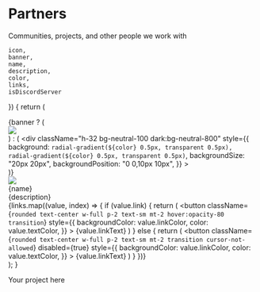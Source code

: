 
# Partners

<div className="w-full text-lg dark:text-neutral-400 text-neutral-600 text-center">
    Communities, projects, and other people we work with
</div>

    icon,
    banner,
    name,
    description,
    color,
    links,
    isDiscordServer
}) {
    return (
        <div className="w-full rounded-lg overflow-hidden bg-white dark:bg-neutral-900 relative border dark:border-0 border-neutral-200 drop-shadow-md">
            {banner ? (
                <div className="bg-neutral-700 h-32">
                    <img src={banner} className="h-32 w-full object-cover" />
                </div>
            ) : (
                <div
                    className="h-32 bg-neutral-100 dark:bg-neutral-800"
                    style={{
                        background: `radial-gradient(${color} 0.5px, transparent 0.5px), radial-gradient(${color} 0.5px, transparent 0.5px)`,
                        backgroundSize: "20px 20px",
                        backgroundPosition: "0 0,10px 10px",
                    }}
                ></div>
            )}
            <div className="relative p-4">
                <div className="bg-neutral-100 dark:bg-neutral-900 -mt-12 rounded-2xl border-[6px] border-neutral-200 dark:border-black overflow-hidden w-fit">
                    <img src={icon} className="h-12 w-12 object-cover" />
                </div>
                <div className="my-2">
                    <div className="font-medium text-xl leading-none text-neutral-900 dark:text-neutral-100">
                        {name}
                    </div>
                    <div className="mt-2 text-sm text-neutral-600 dark:text-neutral-400 line-clamp-3">
                        {description}
                    </div>
                </div>
                <div className="flex flex-col items-center gap-2">
                    {links.map((value, index) => {
                        if (value.link) {
                            return (
                                <Link href={value.link} target="_blank" className="w-full">
                                    <button
                                        className={`rounded text-center w-full p-2 text-sm mt-2 hover:opacity-80 transition`}
                                        style={{
                                            backgroundColor: value.linkColor,
                                            color: value.textColor,
                                        }}
                                    >
                                        {value.linkText}
                                    </button>
                                </Link>
                            )
                        } else {
                            return (
                                <button
                                    className={`rounded text-center w-full p-2 text-sm mt-2 transition cursor-not-allowed`}
                                    disabled={true}
                                    style={{
                                        backgroundColor: value.linkColor,
                                        color: value.textColor,
                                    }}
                                >
                                    {value.linkText}
                                </button>
                            )
                        }
                    })}
                </div>
            </div>
        </div>
    );
}

<div className="grid sm:grid-cols-2 gap-8 mt-16 relative w-full">
    <PartnerCard
        icon="/imgs/partners/otakugifs/logo.png"
        banner="/imgs/partners/otakugifs/banner.png"
        name="OtakuGIFs"
        description="OtakuGIFs delivers over 940 high quality anime GIFs, WebPs & AVIFs as 67 reactions with a simple API."
        color="#0c59e0"
        links={[
            {
                link: "https://otakugifs.xyz/",
                linkColor: "#0c59e0",
                textColor: "white",
                linkText: "Visit their website"
            },
            {
                link: "https://discord.gg/fzj7MxGt2w",
                linkColor: "#5865F2",
                textColor: "white",
                linkText: "Visit their Discord server"
            }
        ]}
    />
    <PartnerCard
        icon="/imgs/partners/miyabi/logo.png"
        name="Miyabi"
        description="A Discord bot based on anime/manga/games to collect characters and more."
        color="#ef4444"
        links={[
            {
                link: "https://miyabi.rocks",
                linkColor: "#ef4444",
                textColor: "white",
                linkText: "Visit their website"
            },
            {
                link: "https://discord.gg/RsAthAKYSm",
                linkColor: "#5865F2",
                textColor: "white",
                linkText: "Visit their Discord server"
            }
        ]}
    />
    <PartnerCard
        icon="/imgs/partners/azur/logo.png"
        banner="/imgs/partners/azur/banner.png"
        name="┈﹒azur﹒⚓"
        description="﹕ ✦﹕ ‹𝟹 ﹑welcome to azur, a community based on azur lane! a great place for finding friends and making memories!"
        color="#E8E1E4"
        links={[
            {
                link: "https://discord.gg/RJYMBne75c",
                linkColor: "#E8E1E4",
                textColor: "black",
                linkText: "Visit their Discord server"
            }
        ]}
    />
    <PartnerCard
        icon="/imgs/partners/dollhouse/logo.png"
        name="Dollhouse"
        description="Friendly Monogatari themed social server! Join us in a chill server focused on Anime, Manga, Games, Sports and more."
        color="#01EFE3"
        links={[
            {
                link: "https://discord.gg/msNtTYV",
                linkColor: "#01EFE3",
                textColor: "black",
                linkText: "Visit their Discord server"
            }
        ]}
    />
    <PartnerCard
        icon="/imgs/partners/nyanpantsu/logo.jpg"
        name="nyanpantsu"
        description="comfortably read eromanga(s) online for free and without any ad(s) or annoying popup(s)! 💦"
        color="#F9E1C9"
        links={[
            {
                link: "https://nyanpantsu.vercel.app/",
                linkColor: "#F9E1C9",
                textColor: "black",
                linkText: "Visit their website"
            }
        ]}
    />
    <div className="h-full w-full flex flex-col items-center justify-center border-[4px] border-dashed border-neutral-200 dark:border-neutral-800 rounded-xl aspect-square">
        <PlusIcon className="h-8 w-8 stroke-neutral-600 dark:stroke-neutral-400" />
        <div className="text-neutral-600 dark:text-neutral-400">
            Your project here
        </div>
    </div>
</div>
